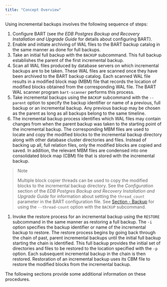 ```yaml
---
title: "Concept Overview"
---
```


<div id="concept_overview" class="registered_link"></div>

Using incremental backups involves the following sequence of steps:

1.  Configure BART (see *the EDB Postgres Backup and Recovery Installation and Upgrade Guide* for details about configuring BART).
2.  Enable and initiate archiving of WAL files to the BART backup catalog in the same manner as done for full backups.
3.  Take an initial full backup with the `BACKUP` subcommand. This full backup establishes the parent of the first incremental backup.
4.  Scan all WAL files produced by database servers on which incremental backups are to be taken. These WAL files are scanned once they have been archived to the BART backup catalog. Each scanned WAL file results in a modified block map (MBM) file that records the location of modified blocks obtained from the corresponding WAL file. The BART WAL scanner program `bart-scanner` performs this process.
5.  Take incremental backups using the `BACKUP` subcommand with the `--parent` option to specify the backup identifier or name of a previous, full backup or an incremental backup. Any previous backup may be chosen as the parent as long as all backups belong to the same timeline.
6.  The incremental backup process identifies which WAL files may contain changes from when the parent backup was taken to the starting point of the incremental backup. The corresponding MBM files are used to locate and copy the modified blocks to the incremental backup directory along with other database cluster directories and files. Instead of backing up all, full relation files, only the modified blocks are copied and saved. In addition, the relevant MBM files are condensed into one consolidated block map (CBM) file that is stored with the incremental backup.

> <div class="note">
>
> <div class="title">
>
> Note
>
> </div>
>
> Multiple block copier threads can be used to copy the modified blocks to the incremental backup directory. See the *Configuration* section of the *EDB Postgres Backup and Recovery Installation and Upgrade Guide* for information about setting the `thread_count` parameter in the BART configuration file. See [Section - Backup](../../04_using_bart/03_basic_bart_subcommand_usage/03_backup/#backup) for using the `--thread-count` option with the `BACKUP` subcommand.
>
> </div>

1.  Invoke the restore process for an incremental backup using the `RESTORE` subcommand in the same manner as restoring a full backup. The `-i` option specifies the backup identifier or name of the incremental backup to restore. The restore process begins by going back through the chain of past, parent incremental backups until the initial full backup starting the chain is identified. This full backup provides the initial set of directories and files to be restored to the location specified with the `-p` option. Each subsequent incremental backup in the chain is then restored. Restoration of an incremental backup uses its CBM file to restore the modified blocks from the incremental backup.

The following sections provide some additional information on these procedures.
